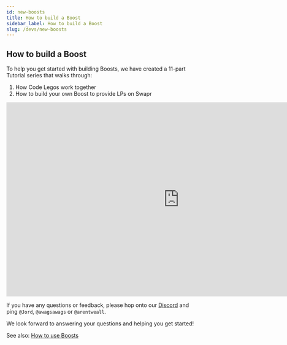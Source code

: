 ```yaml
---
id: new-boosts
title: How to build a Boost
sidebar_label: How to build a Boost
slug: /devs/new-boosts
---
```


## How to build a Boost

To help you get started with building Boosts, we have created a 11-part Tutorial series that walks through:
1. How Code Legos work together
2. How to build your own Boost to provide LPs on Swapr


<iframe width="900" height="506.25" src="https://www.youtube.com/embed/videoseries?list=PL-ArYfrJv7VSZT_OV2AuPvT3m-bCYYckg" title="YouTube video player" frameborder="0" allow="accelerometer; autoplay; clipboard-write; encrypted-media; gyroscope; picture-in-picture" allowfullscreen></iframe>

If you have any questions or feedback, please hop onto our [Discord](https://discord.gg/invite/daohaus) and ping `@Jord`, `@awagsawags` or `@arentweall`. 

We look forward to answering your questions and helping you get started!

See also: [How to use Boosts](../users/boosts/boosts)